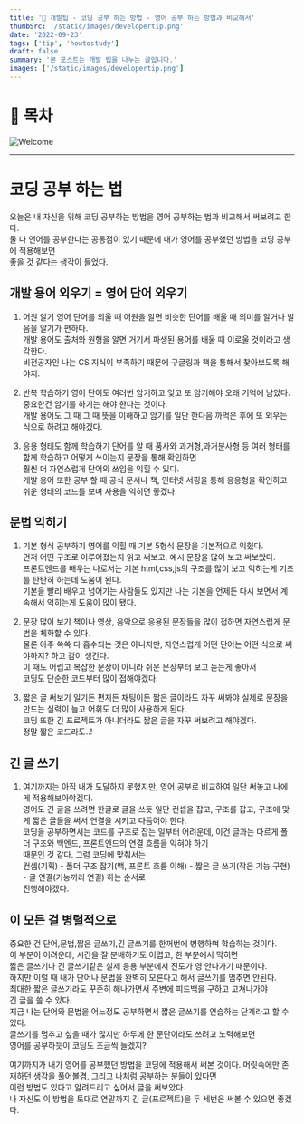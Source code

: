 ```yaml
---
title: '💖 개발팁 - 코딩 공부 하는 방법 - 영어 공부 하는 방법과 비교해서'
thumbSrc: '/static/images/developertip.png'
date: '2022-09-23'
tags: ['tip', 'howtostudy']
draft: false
summary: '본 포스트는 개발 팁을 나누는 글입니다.'
images: ['/static/images/developertip.png']
---
```


# 📌 목차

![Welcome](/static/images/developertip.png)

---

# 코딩 공부 하는 법

오늘은 내 자신을 위해 코딩 공부하는 방법을 영어 공부하는 법과 비교해서 써보려고 한다.<br/>
둘 다 언어를 공부한다는 공통점이 있기 때문에 내가 영어를 공부했던 방법을 코딩 공부에 적용해보면 <br/>
좋을 것 같다는 생각이 들었다.

## 개발 용어 외우기 = 영어 단어 외우기

1. 어원 알기
   영어 단어를 외울 때 어원을 알면 비슷한 단어를 배울 때 의미를 알거나 발음을 알기가 편하다. <br/>
   개발 용어도 출처와 원형을 알면 거기서 파생된 용어를 배울 때 이로울 것이라고 생각한다.<br/>
   비전공자인 나는 CS 지식이 부족하기 때문에 구글링과 책을 통해서 찾아보도록 해야지.<br/>

2. 반복 학습하기
   영어 단어도 여러번 암기하고 잊고 또 암기해야 오래 기억에 남았다.<br/>
   중요한건 암기를 하기는 해야 한다는 것이다. <br/>
   개발 용어도 그 때 그 때 뜻을 이해하고 암기를 일단 한다음 까먹은 후에 또 외우는 식으로 하려고 해야겠다.

3. 응용 형태도 함께 학습하기
   단어를 알 때 품사와 과거형,과거분사형 등 여러 형태를 함께 학습하고 어떻게 쓰이는지 문장을 통해 확인하면<br/>
   훨씬 더 자연스럽게 단어의 쓰임을 익힐 수 있다. <br/>
   개발 용어 또한 공부 할 때 공식 문서나 책, 인터넷 서핑을 통해 응용형을 확인하고 <br/>
   쉬운 형태의 코드를 보며 사용을 익히면 좋겠다.

## 문법 익히기

1. 기본 형식 공부하기
   영어를 익힐 때 기본 5형식 문장을 기본적으로 익혔다.<br/>
   먼저 어떤 구조로 이루어졌는지 읽고 써보고, 예시 문장을 많이 보고 써보았다. <br/>
   프론트엔드를 배우는 나로서는 기본 html,css,js의 구조를 많이 보고 익히는게 기초를 탄탄히 하는데 도움이 된다.<br/>
   기본을 빨리 배우고 넘어가는 사람들도 있지만 나는 기본을 언제든 다시 보면서 계속해서 익히는게 도움이 많이 됐다.

2. 문장 많이 보기
   책이나 영상, 음악으로 응용된 문장들을 많이 접하면 자연스럽게 문법을 체화할 수 있다.<br/>
   물론 아주 쏙쏙 다 흡수되는 것은 아니지만, 자연스럽게 어떤 단어는 어떤 식으로 써야하지? 하고 감이 생긴다.<br/>
   이 때도 어렵고 복잡한 문장이 아니라 쉬운 문장부터 보고 듣는게 좋아서<br/>
   코딩도 단순한 코드부터 많이 접해야겠다.<br/>

3. 짧은 글 써보기
   일기든 편지든 채팅이든 짧은 글이라도 자꾸 써봐야 실제로 문장을 만드는 실력이 늘고 어휘도 더 많이 사용하게 된다.<br/>
   코딩 또한 긴 프로젝트가 아니더라도 짧은 글을 자꾸 써보려고 해야겠다.<br/>
   정말 짧은 코드라도..!

## 긴 글 쓰기

1. 여기까지는 아직 내가 도달하지 못했지만, 영어 공부로 비교하여 일단 써놓고 나에게 적용해보아야겠다.<br/>
   영어도 긴 글을 쓰려면 한글로 글을 쓰듯 일단 컨셉을 잡고, 구조를 잡고, 구조에 맞게 짧은 글들을 써서 연결을 시키고 다듬어야 한다. <br/>
   코딩을 공부하면서는 코드를 구조로 잡는 일부터 어려운데, 이건 글과는 다르게 폴더 구조와 백엔드, 프론트엔드의 연결 흐름을 익혀야 하기 <br/>
   때문인 것 같다.
   그럼 코딩에 맞춰서는 <br/>
   컨셉(기획) - 폴더 구조 잡기(백, 프론트 흐름 이해) - 짧은 글 쓰기(작은 기능 구현) - 글 연결(기능끼리 연결) 하는 순서로 <br/>
   진행해야겠다.

## 이 모든 걸 병렬적으로

중요한 건 단어,문법,짧은 글쓰기,긴 글쓰기를 한꺼번에 병행하며 학습하는 것이다.<br/>
이 부분이 어려운데, 시간을 잘 분배하기도 어렵고, 한 부분에서 막히면 <br/>
짧은 글쓰기나 긴 글쓰기같은 실제 응용 부분에서 진도가 영 안나가기 때문이다. <br/>
하지만 이럴 때 내가 단어나 문법을 완벽히 모른다고 해서 글쓰기를 멈추면 안된다. <br/>
최대한 짧은 글쓰기라도 꾸준히 해나가면서 주변에 피드백을 구하고 고쳐나가야 <br/>
긴 글을 쓸 수 있다. <br/>
지금 나는 단어와 문법을 어느정도 공부하면서 짧은 글쓰기를 연습하는 단계라고 할 수 있다. <br/>
글쓰기를 멈추고 싶을 때가 많지만 하루에 한 문단이라도 쓰려고 노력해보면 <br/>
영어를 공부하듯이 코딩도 조금씩 늘겠지?<br/>

여기까지가 내가 영어를 공부했던 방법을 코딩에 적용해서 써본 것이다.
머릿속에만 존재하던 생각을 풀어볼겸, 그리고 나처럼 공부하는 분들이 있다면 <br/>
이런 방법도 있다고 알려드리고 싶어서 글을 써보았다.<br/>
나 자신도 이 방법을 토대로 연말까지 긴 글(프로젝트)을 두 세번은 써볼 수 있으면 좋겠다.
